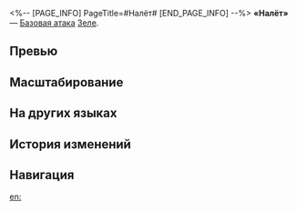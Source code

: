 <%-- [PAGE_INFO]
PageTitle=#Налёт#
[END_PAGE_INFO] --%>
{{Навык Инфобокс
|Название         = Налёт
|Изображение      = Навык Налёт.png
|Персонаж         = Зеле
|Тип              = Базовая атака
|Тэг              = Одиночная атака
|УронСтойк        = 10
|ЭнергияГен       = 20
|Энергия          = 
|Длительность     = 
|Описание         = Наносит выбранному противнику квантовый урон, равный {{Цвет|Выделенный|50%—110%}} от силы атаки Зеле.
|Свойство1        = 
|Масштабирование1 = 
}}
'''«Налёт»''' — [[Базовая атака]] [[Зеле]].

==Превью==
{{Превью
|Файл = Налёт Превью
}}

==Масштабирование==
{{Масштабирование навыка|тип=Базовая атака
|50%;60%;70%;80%;90%;100%;110%;120%;130%;140%
}}

==На других языках==
{{На других языках
|en   = Thwack
|zhs  = 强袭
|zht  = 強襲
|ja   = {{Rubi|強襲|きょうしゅう}}
|ko   = 강습
|es   = Trancazo
|fr   = Représailles
|ru   = Налёт
|th   = Thwack
|vi   = Tập Kích Mạnh Mẽ
|de   = Prügel
|id   = Thwack
|pt   = Agressão
}}

==История изменений==
{{История изменений|3.5}}

==Навигация==
{{Навык Навбокс|Зеле}}

[[en:]]